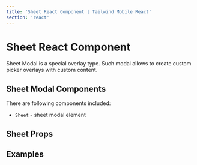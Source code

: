 ```yaml
---
title: 'Sheet React Component | Tailwind Mobile React'
section: 'react'
---
```



# Sheet React Component

Sheet Modal is a special overlay type. Such modal allows to create custom picker overlays with custom content.

## Sheet Modal Components

There are following components included:

- `Sheet` - sheet modal element

## Sheet Props

<SheetProps />

## Examples

<SheetExample />
